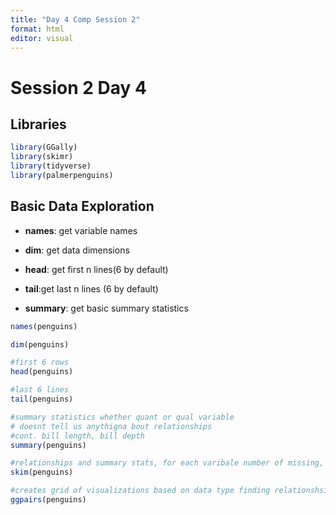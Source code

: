 ```yaml
---
title: "Day 4 Comp Session 2"
format: html
editor: visual
---
```


# Session 2 Day 4

## Libraries

```r
library(GGally)
library(skimr)
library(tidyverse)
library(palmerpenguins)
```

## Basic Data Exploration

-   **names**: get variable names

-   **dim**: get data dimensions

-   **head**: get first n lines(6 by default)

-   **tail**:get last n lines (6 by default)

-   **summary**: get basic summary statistics

```r
names(penguins)
```

```r
dim(penguins)
```

```r
#first 6 rows
head(penguins)
```

```r
#last 6 lines
tail(penguins)
```

```r
#summary statistics whether quant or qual variable 
# doesnt tell us anythigna bout relationships
#cont. bill length, bill depth
summary(penguins)
```

```r
#relationships and summary stats, for each varibale number of missing, percetnage of complete observations, means, standard deviation, percentiles, histogram 
skim(penguins)
```

```r
#creates grid of visualizations based on data type finding relationshsip between varibales and across groups 
ggpairs(penguins)
```
